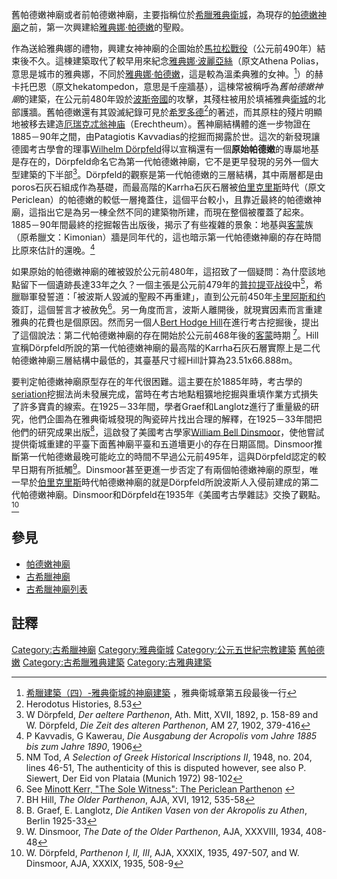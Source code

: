 {{noteTA
|T=zh-cn:旧帕特农神庙; zh-tw:舊帕德嫩神廟; zh-hk:舊巴特農神殿; zh-mo:舊巴特農神殿;
|1=zh-cn:帕特农; zh-tw:帕德嫩; zh-hk:巴特農; zh-mo:巴特農;
|2=zh-cn:帕特农神庙; zh-tw:帕德嫩神廟; zh-hk:巴特農神殿; zh-mo:巴特農神殿;
}}
舊帕德嫩神廟或者前帕德嫩神廟，主要指稱位於[[希臘|希臘]][[雅典衛城|雅典衛城]]，為現存的[[帕德嫩神廟|帕德嫩神廟]]之前，第一次興建給[[雅典娜·帕德嫩|雅典娜·帕德嫩]]的聖殿。

作為送給雅典娜的禮物，興建女神神廟的企圖始於[[馬拉松戰役|馬拉松戰役]]（公元前490年）結束後不久。這棟建築取代了較早用來紀念[[雅典娜·波麗亞絲|雅典娜·波麗亞絲]]（原文Athena Polias，意思是城市的雅典娜，不同於[[雅典娜·帕德嫩|雅典娜·帕德嫩]]，這是較為溫柔典雅的女神。<ref>[http://www.arch.ncku.edu.tw/ca+ihta/western/content-6.htm 希臘建築（四）-雅典衛城的神廟建築] {{Wayback|url=http://www.arch.ncku.edu.tw/ca+ihta/western/content-6.htm |date=20080211165550 }}，雅典衛城章第五段最後一行</ref>）的赫卡托巴恩（原文hekatompedon，意思是千座牆基），這棟常被稱呼為''舊帕德嫩神廟''的建築，在公元前480年毀於[[波斯帝國|波斯帝國]]的攻擊，其殘柱被用於填補雅典[[衛城|衛城]]的北部護牆。舊帕德嫩還有其毀滅紀錄可見於[[希罗多德|希罗多德]]<ref>Herodotus Histories, 8.53</ref>的著述，而其原柱的殘片明顯地被移去建造[[厄瑞克忒翁神庙|厄瑞克忒翁神庙]]（Erechtheum）。舊神廟結構體的進一步物證在1885－90年之間，由Patagiotis Kavvadias的挖掘而揭露於世。這次的新發現讓德國考古學會的理事[[Wilhelm_Dörpfeld|Wilhelm Dörpfeld]]得以宣稱還有一個'''原始帕德嫩'''的專屬地基是存在的，Dörpfeld命名它為第一代帕德嫩神廟，它不是更早發現的另外一個大型建築的下半部<ref>W Dörpfeld, ''Der aeltere Parthenon'', Ath. Mitt, XVII, 1892, p. 158-89 and W. Dörpfeld, ''Die Zeit des alteren Parthenon'', AM 27, 1902, 379-416</ref>。Dörpfeld的觀察是第一代帕德嫩的三層結構，其中兩層都是由poros石灰石組成作為基礎，而最高階的Karrha石灰石層被[[伯里克里斯|伯里克里斯]]時代（原文Periclean）的帕德嫩的較低一層掩蓋住，這個平台較小，且靠近最終的帕德嫩神廟，這指出它是為另一棟全然不同的建築物所建，而現在整個被覆蓋了起來。1885－90年間最終的挖掘報告出版後，揭示了有些複雜的景象：地基與[[客蒙|客蒙]]族（原希臘文：Kimonian）牆是同年代的，這也暗示第一代帕德嫩神廟的存在時間比原來估計的還晚。<ref>P Kavvadis, G Kawerau, ''Die Ausgabung der Acropolis vom Jahre 1885 bis zum Jahre 1890'', 1906</ref>

如果原始的帕德嫩神廟的確被毀於公元前480年，這招致了一個疑問：為什麼該地點留下一個遺跡長達33年之久？一個主張是公元前479年的[[普拉提亚战役|普拉提亚战役]]中<ref> NM Tod, ''A Selection of Greek Historical Inscriptions II'', 1948, no. 204, lines 46-51, The authenticity of this is disputed however, see also P. Siewert, Der Eid von Plataia (Munich 1972) 98-102</ref>，希臘聯軍發誓道：「被波斯人毀滅的聖殿不再重建」，直到公元前450年[[卡里阿斯和约|卡里阿斯和约]]簽訂，這個誓言才被赦免<ref>See [http://people.reed.edu/~mkerr/papers/Parth95.html Minott Kerr, "The Sole Witness": The Periclean Parthenon] {{webarchive|url=https://web.archive.org/web/20070608024611/http://people.reed.edu/~mkerr/papers/Parth95.html |date=2007-06-08 }}</ref>。另一角度而言，波斯人離開後，就現實因素而言重建雅典的花費也是個原因。然而另一個人[[Bert_Hodge_Hill|Bert Hodge Hill]]在進行考古挖掘後，提出了這個說法：第二代帕德嫩神廟的存在開始於公元前468年後的[[客蒙|客蒙]]時期 <ref> BH Hill, ''The Older Parthenon'', AJA, XVI, 1912, 535-58</ref>。Hill宣稱Dörpfeld所說的第一代帕德嫩神廟的最高階的Karrha石灰石層實際上是二代帕德嫩神廟三層結構中最低的，其臺基尺寸經Hill計算為23.51x66.888m。

要判定帕德嫩神廟原型存在的年代很困難。這主要在於1885年時，考古學的[[Seriation_(archaeology)|seriation]]挖掘法尚未發展完成，當時在考古地點粗獷地挖掘與重填作業方式損失了許多寶貴的線索。在1925－33年間，學者Graef和Langlotz進行了重量級的研究，他們企圖為在雅典衛城發現的陶瓷碎片找出合理的解釋，在1925－33年間把他們的研究成果出版<ref>B. Graef, E. Langlotz, ''Die Antiken Vasen von der Akropolis zu Athen'', Berlin 1925-33</ref>，這啟發了美國考古學家[[William_Bell_Dinsmoor|William Bell Dinsmoor]]，使他嘗試提供衛城重建的平臺下面舊神廟平臺和五道墻更小的存在日期區間。Dinsmoor推斷第一代帕德嫩最晚可能屹立的時間不早過公元前495年，這與Dörpfeld認定的較早日期有所抵觸<ref>W. Dinsmoor, ''The Date of the Older Parthenon'', AJA, XXXVIII, 1934, 408-48</ref>。Dinsmoor甚至更進一步否定了有兩個帕德嫩神廟的原型，唯一早於[[伯里克里斯|伯里克里斯]]時代帕德嫩神廟的就是Dörpfeld所說波斯人入侵前建成的第二代帕德嫩神廟。Dinsmoor和Dörpfeld在1935年《美國考古學雜誌》交換了觀點。<ref>W. Dörpfeld, ''Parthenon I, II, III'', AJA, XXXIX, 1935, 497-507, and W. Dinsmoor, AJA, XXXIX, 1935, 508-9</ref>

== 參見 ==
* [[帕德嫩神廟|帕德嫩神廟]]
* [[古希臘神廟|古希臘神廟]]
* [[古希臘神廟列表|古希臘神廟列表]]

== 註釋 ==

{{古希臘}}
{{雅典卫城}}
{{authority control}}
[[Category:古希臘神廟|Category:古希臘神廟]]
[[Category:雅典衛城|Category:雅典衛城]]
[[Category:公元五世紀宗教建築|Category:公元五世紀宗教建築]]
[[Category:雅典衛城|舊帕德嫩]]
[[Category:古希臘雅典建築|Category:古希臘雅典建築]]
[[Category:古雅典建築|Category:古雅典建築]]